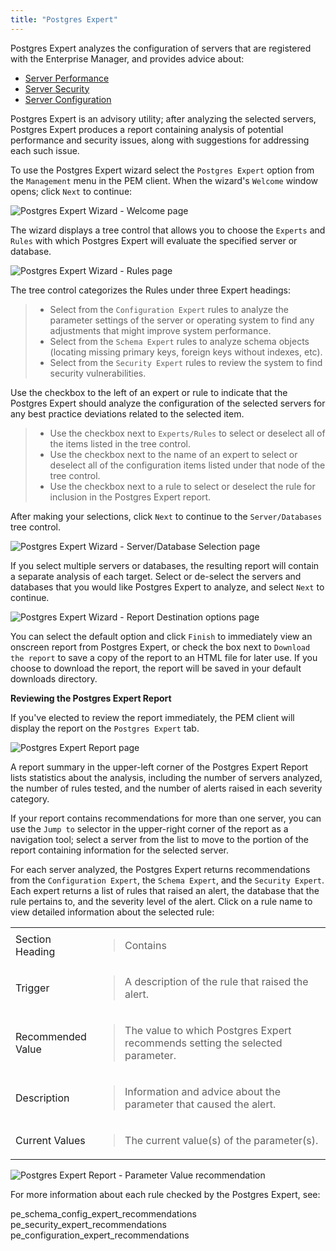 ```yaml
---
title: "Postgres Expert"
---
```


<div id="pem_postgres_expert" class="registered_link"></div>


Postgres Expert analyzes the configuration of servers that are registered with the Enterprise Manager, and provides advice about:

-   [Server Performance](../04_toc_pem_features/07_pem_postgres_expert/#pe_schema_config_expert_recommendations)
-   [Server Security](../04_toc_pem_features/07_pem_postgres_expert/#pe_security_expert_recommendations)
-   [Server Configuration](../04_toc_pem_features/07_pem_postgres_expert/#pe_configuration_expert_recommendations)

Postgres Expert is an advisory utility; after analyzing the selected servers, Postgres Expert produces a report containing analysis of potential performance and security issues, along with suggestions for addressing each such issue.

To use the Postgres Expert wizard select the `Postgres Expert` option from the `Management` menu in the PEM client. When the wizard's `Welcome` window opens; click `Next` to continue:

![Postgres Expert Wizard - Welcome page](../../images/pe_welcome.png)

The wizard displays a tree control that allows you to choose the `Experts` and `Rules` with which Postgres Expert will evaluate the specified server or database.

![Postgres Expert Wizard - Rules page](../../images/pe_select_rules.png)

The tree control categorizes the Rules under three Expert headings:

> -   Select from the `Configuration Expert` rules to analyze the parameter settings of the server or operating system to find any adjustments that might improve system performance.
> -   Select from the `Schema Expert` rules to analyze schema objects (locating missing primary keys, foreign keys without indexes, etc).
> -   Select from the `Security Expert` rules to review the system to find security vulnerabilities.

Use the checkbox to the left of an expert or rule to indicate that the Postgres Expert should analyze the configuration of the selected servers for any best practice deviations related to the selected item.

> -   Use the checkbox next to `Experts/Rules` to select or deselect all of the items listed in the tree control.
> -   Use the checkbox next to the name of an expert to select or deselect all of the configuration items listed under that node of the tree control.
> -   Use the checkbox next to a rule to select or deselect the rule for inclusion in the Postgres Expert report.

After making your selections, click `Next` to continue to the `Server/Databases` tree control.

![Postgres Expert Wizard - Server/Database Selection page](../../images/pe_select_servers.png)

If you select multiple servers or databases, the resulting report will contain a separate analysis of each target. Select or de-select the servers and databases that you would like Postgres Expert to analyze, and select `Next` to continue.

![Postgres Expert Wizard - Report Destination options page](../../images/pe_direct_output.png)

You can select the default option and click `Finish` to immediately view an onscreen report from Postgres Expert, or check the box next to `Download the report` to save a copy of the report to an HTML file for later use. If you choose to download the report, the report will be saved in your default downloads directory.

**Reviewing the Postgres Expert Report**

If you've elected to review the report immediately, the PEM client will display the report on the `Postgres Expert` tab.

![Postgres Expert Report page](../../images/pe_report.png)

A report summary in the upper-left corner of the Postgres Expert Report lists statistics about the analysis, including the number of servers analyzed, the number of rules tested, and the number of alerts raised in each severity category.

If your report contains recommendations for more than one server, you can use the `Jump to` selector in the upper-right corner of the report as a navigation tool; select a server from the list to move to the portion of the report containing information for the selected server.

For each server analyzed, the Postgres Expert returns recommendations from the `Configuration Expert`, the `Schema Expert`, and the `Security Expert`. Each expert returns a list of rules that raised an alert, the database that the rule pertains to, and the severity level of the alert. Click on a rule name to view detailed information about the selected rule:

<table><colgroup><col style="width: 25%" /><col style="width: 75%" /></colgroup><tbody><tr class="odd"><td>Section Heading</td><td><blockquote><p>Contains</p></blockquote></td></tr><tr class="even"><td>Trigger</td><td><blockquote><p>A description of the rule that raised the alert.</p></blockquote></td></tr><tr class="odd"><td>Recommended Value</td><td><blockquote><p>The value to which Postgres Expert recommends setting the selected parameter.</p></blockquote></td></tr><tr class="even"><td>Description</td><td><blockquote><p>Information and advice about the parameter that caused the alert.</p></blockquote></td></tr><tr class="odd"><td>Current Values</td><td><blockquote><p>The current value(s) of the parameter(s).</p></blockquote></td></tr></tbody></table>

![Postgres Expert Report - Parameter Value recommendation](../../images/pe_param_value.png)

For more information about each rule checked by the Postgres Expert, see:

<div class="toctree" maxdepth="2">

pe\_schema\_config\_expert\_recommendations pe\_security\_expert\_recommendations pe\_configuration\_expert\_recommendations

</div>
